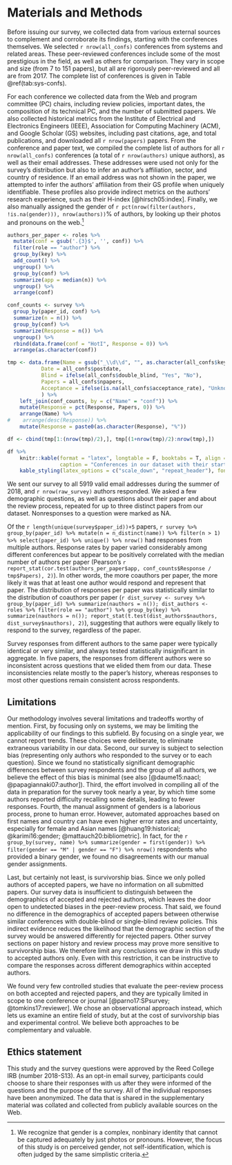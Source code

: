 # Materials and Methods {#sec:data}

Before issuing our survey, we collected data from various external sources to complement and corroborate its findings, starting with the conferences themselves. We selected `r nrow(all_confs)` conferences from systems and related areas. These peer-reviewed conferences include some of the most prestigious in the field, as well as others for comparison. They vary in scope and size (from 7 to 151 papers), but all are rigorously peer-reviewed and all are from 2017. The complete list of conferences is given in Table \@ref(tab:sys-confs).

For each conference we collected data from the Web and program committee (PC) chairs, including review policies, important dates, the composition of its technical PC, and the number of submitted papers. We also collected historical metrics from the Institute of Electrical and Electronics Engineers (IEEE), Association for Computing Machinery (ACM), and Google Scholar (GS) websites, including past citations, age, and total publications, and downloaded all `r nrow(papers)` papers. From the conference and paper text, we compiled the complete list of authors for all `r nrow(all_confs)` conferences (a total of `r nrow(authors)` unique authors), as well as their email addresses. These addresses were used not only for the survey's distribution but also to infer an author's affiliation, sector, and country of residence. If an email address was not shown in the paper, we attempted to infer the authors' affiliation from their GS profile when uniquely identifiable. These profiles also provide indirect metrics on the authors' research experience, such as their H-index [@hirsch05:index]. Finally, we also manually assigned the gender of `r pct(nrow(filter(authors, !is.na(gender))), nrow(authors))`% of authors, by looking up their photos and pronouns on the web.^[We recognize that gender is a complex, nonbinary identity that cannot be captured adequately by just photos or pronouns. However, the focus of this study is on perceived gender, not self-identification, which is often judged by the same simplistic criteria.]


```r
authors_per_paper <- roles %>%
  mutate(conf = gsub('.{3}$', '', conf)) %>%
  filter(role == "author") %>%
  group_by(key) %>%
  add_count() %>%
  ungroup() %>%
  group_by(conf) %>%
  summarize(app = median(n)) %>%
  ungroup() %>%
  arrange(conf)

conf_counts <- survey %>%
  group_by(paper_id, conf) %>%
  summarize(n = n()) %>%
  group_by(conf) %>%
  summarize(Response = n()) %>%
  ungroup() %>%
  rbind(data.frame(conf = "HotI", Response = 0)) %>%
  arrange(as.character(conf))

tmp <- data.frame(Name = gsub("_\\d\\d", "", as.character(all_confs$key)),
           Date = all_confs$postdate,
           Blind = ifelse(all_confs$double_blind, "Yes", "No"),
           Papers = all_confs$npapers,
           Acceptance = ifelse(is.na(all_confs$acceptance_rate), "Unknown", paste0(round(all_confs$acceptance_rate * 100, 0), "%"))
           ) %>%
    left_join(conf_counts, by = c("Name" = "conf")) %>%
    mutate(Response = pct(Response, Papers, 0)) %>%
    arrange(Name) %>%
#    arrange(desc(Response)) %>%
    mutate(Response = paste0(as.character(Response), "%"))

df <- cbind(tmp[1:(nrow(tmp)/2),], tmp[(1+nrow(tmp)/2):nrow(tmp),])

df %>%
    knitr::kable(format = "latex", longtable = F, booktabs = T, align = "lccrrrlccrrr",
                 caption = "Conferences in our dataset with their start date, double-blind policy, number of accepted papers, acceptance rate, and survey response rate by papers", escape = T) %>%
    kable_styling(latex_options = c("scale_down", "repeat_header"), font_size = 6, position = "center")
```

We sent our survey to all 5919 valid email addresses during the summer of 2018, and `r nrow(raw_survey)` authors responded. We asked a few demographic questions, as well as questions about their paper and about the review process, repeated for up to three distinct papers from our dataset. Nonresponses to a question were marked as NA.

Of the `r length(unique(survey$paper_id))+5` papers,
`r survey %>% group_by(paper_id) %>% mutate(n = n_distinct(name)) %>% filter(n > 1) %>% select(paper_id) %>% unique() %>% nrow()`
had responses from multiple authors. Response rates by paper varied considerably among different conferences but appear to be positively correlated with the median number of authors per paper
(Pearson's `r report_stat(cor.test(authors_per_paper$app, conf_counts$Response / tmp$Papers), 2)`).
In other words, the more coauthors per paper, the more likely it was that at least one author would respond and represent that paper.
The distribution of responses per paper was statistically similar to the distribution of coauthors per paper
(`r dist_survey <- survey %>% group_by(paper_id) %>% summarize(nauthors = n()); dist_authors <- roles %>% filter(role == "author") %>% group_by(key) %>% summarize(nauthors = n()); report_stat(t.test(dist_authors$nauthors, dist_survey$nauthors), 2)`), 
suggesting that authors were equally likely to respond to the survey, regardless of the paper.

Survey responses from different authors to the same paper were typically identical or very similar, and always tested statistically insignificant in aggregate. In five papers, the responses from different authors were so inconsistent across questions that we elided them from our data. These inconsistencies relate mostly to the paper's history, whereas responses to most other questions remain consistent across respondents.

<!---
```r
# survey %>% group_by(paper_id) %>% summarize(tmax = range(as.numeric(months_research), na.rm = T)[2], tmin = range(as.numeric(months_research), na.rm = T)[1], diff = tmax-tmin)
```
-->


## Limitations {-}

Our methodology involves several limitations and tradeoffs worthy of mention. First, by focusing only on systems, we may be limiting the applicability of our findings to this subfield. By focusing on a single year, we cannot report trends. These choices were deliberate, to eliminate extraneous variability in our data. Second, our survey is subject to selection bias (representing only authors who responded to the survey or to each question). Since we found no statistically significant demographic differences between survey respondents and the group of all authors, we believe the effect of this bias is minimal (see also [@daume15:naacl; @papagiannaki07:author]). Third, the effort involved in compiling all of the data in preparation for the survey took nearly a year, by which time some authors reported difficulty recalling some details, leading to fewer responses. Fourth, the manual assignment of genders is a laborious process, prone to human error. However, automated approaches based on first names and country can have even higher error rates and uncertainty, especially for female and Asian names [@huang19:historical; @karimi16:gender; @mattauch20:bibliometric]. In fact, for the
`r group_by(survey, name) %>% summarize(gender = first(gender)) %>% filter(gender == "M" | gender == "F") %>% nrow()`
respondents who provided a binary gender, we found no disagreements with our manual gender assignments.

Last, but certainly not least, is survivorship bias. Since we only polled authors of accepted papers, we have no information on all submitted papers.  Our survey data is insufficient to distinguish between the demographics of accepted and rejected authors, which leaves the door open to undetected biases in the peer-review process. That said, we found no difference in the demographics of accepted papers between otherwise similar conferences with double-blind or single-blind review policies. This indirect evidence reduces the likelihood that the demographic section of the survey would be answered differently for rejected papers. Other survey sections on paper history and review process may prove more sensitive to survivorship bias. We therefore limit any conclusions we draw in this study to accepted authors only. Even with this restriction, it can be instructive to compare the responses across different demographics within accepted authors.

We found very few controlled studies that evaluate the peer-review process on both accepted and rejected papers, and they are typically limited in scope to one conference or journal [@parno17:SPsurvey; @tomkins17:reviewer]. We chose an observational approach instead, which lets us examine an entire field of study, but at the cost of survivorship bias and experimental control. We believe both approaches to be complementary and valuable.

## Ethics statement {-}

This study and the survey questions were approved by the Reed College IRB (number 2018-S13). As an opt-in email survey, participants could choose to share their responses with us after they were informed of the questions and the purpose of the survey. All of the individual responses have been anonymized. The data that is shared in the supplementary material was collated and collected from publicly available sources on the Web.
